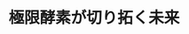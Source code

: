 ﻿---
title: "極限酵素が切り拓く未来"
category: "生命理工"
vol: "66"
interviewee: "中村 聡"
url: ""
tags: []
pdf: "66-4-nakamura.pdf"
facephoto: ""
career: ""
preface: "ヒトは、強酸性や強塩基性の液体に触れると皮 膚を損傷する。もちろん、このような液体の中に 浸かることはできない。しかし、この地球上には 強酸・強塩基性の水中で生息している生物もいる。 また、100 度を超える熱湯中や、死海など塩濃度 の高い場所にまで、生物の存在が確認されている。 では、こういった生物はどのような仕組みによっ て厳しい環境に適応しているのだろうか。 この生物たちの持つタンパク質に注目し、その 仕組みを実用化しようと酵素の研究をしている中 村聡教授に話を伺った。"
---
